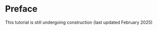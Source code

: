 # Preface {.unnumbered}

This tutorial is still undergoing construction (last updated February 2025)

